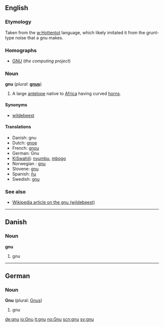 ==English==

===Etymology===
Taken from the [[w:Hottentot]] language, which likely imitated it from the grunt-type noise that a gnu makes.

===Homographs===
*[[GNU]] (''the computing project'')

===Noun===
'''gnu''' (''plural:'' '''[[gnus]]''')
#A large [[antelope]] native to [[Africa]] having curved [[horn]]s.

====Synonyms====
*[[wildebeest]]

====Translations====
*Danish: gnu {{c}}
*Dutch: [[gnoe]] {{m}}
*French: [[gnou]] {{m}}
*German: Gnu {{n}}
*[[KiSwahili]]: [[nyumbu]], [[mbogo]]
*Norwegian<!--do not wikify-->: [[gnu]] {{m}}
*Slovene: [[gnu]] {{m}}
*Spanish: [[ñu]] {{m}}
*Swedish: [[gnu]] {{c}}

===See also===
*[[w:wildebeest|Wikipedia article on the gnu (wildebeest)]]

----
==Danish==
===Noun===
'''gnu'''

#gnu

----
==German==
===Noun===
'''Gnu''' {{n}} (plural: [[Gnus]])

#gnu

[[de:gnu]]
[[io:Gnu]]
[[it:gnu]]
[[no:Gnu]]
[[scn:gnu]]
[[sv:gnu]]